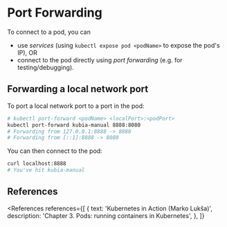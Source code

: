 
# Port Forwarding

To connect to a pod, you can

- use _services_ (using `kubectl expose pod <podName>` to expose the pod's IP), OR
- connect to the pod directly using _port forwarding_ (e.g. for testing/debugging).

## Forwarding a local network port

To port a local network port to a port in the pod:

```bash
# kubectl port-forward <podName> <localPort>:<podPort>
kubectl port-forward kubia-manual 8888:8080
# Forwarding from 127.0.0.1:8888 -> 8080
# Forwarding from [::1]:8888 -> 8080
```

You can then connect to the pod:

```bash
curl localhost:8888
# You've hit kubia-manual
```

## References

<References
  references={[
    {
      text: 'Kubernetes in Action (Marko Lukša)',
      description: 'Chapter 3. Pods: running containers in Kubernetes',
    },
  ]}
></References>

